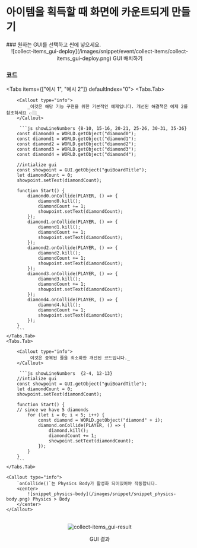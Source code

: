 
# 아이템을 획득할 때 화면에 카운트되게 만들기

<Steps>
### 원하는 GUI를 선택하고 씬에 넣으세요.

<br />
<center>![collect-items_gui-deploy](/images/snippet/event/collect-items/collect-items_gui-deploy.png) GUI 배치하기</center>

### 코드

<Tabs items={["예시 1", "예시 2"]} defaultIndex="0">
    <Tabs.Tab>
        
        <Callout type="info">
            _이것은 해당 기능 구현을 위한 기본적인 예제입니다. 개선된 해결책은 예제 2를 참조하세요 👉🏼_
        </Callout>

         ```js showLineNumbers {8-10, 15-16, 20-21, 25-26, 30-31, 35-36}
        const diamond0 = WORLD.getObject("diamond0");
        const diamond1 = WORLD.getObject("diamond1");
        const diamond2 = WORLD.getObject("diamond2");
        const diamond3 = WORLD.getObject("diamond3");
        const diamond4 = WORLD.getObject("diamond4");

        //intialize gui
        const showpoint = GUI.getObject("guiBoardTitle");
        let diamondCount = 0;
        showpoint.setText(diamondCount);

        function Start() {
            diamond0.onCollide(PLAYER, () => {
                diamond0.kill();
                diamondCount += 1;
                showpoint.setText(diamondCount);
            });
            diamond1.onCollide(PLAYER, () => {
                diamond1.kill();
                diamondCount += 1;
                showpoint.setText(diamondCount);
            });
            diamond2.onCollide(PLAYER, () => {
                diamond2.kill();
                diamondCount += 1;
                showpoint.setText(diamondCount);
            });
            diamond3.onCollide(PLAYER, () => {
                diamond3.kill();
                diamondCount += 1;
                showpoint.setText(diamondCount);
            });
            diamond4.onCollide(PLAYER, () => {
                diamond4.kill();
                diamondCount += 1;
                showpoint.setText(diamondCount);
            });
        }
        ```
    </Tabs.Tab>
    <Tabs.Tab>

        <Callout type="info">
            _이것은 중복된 줄을 최소화한 개선된 코드입니다._
        </Callout>

         ```js showLineNumbers  {2-4, 12-13}
        //intialize gui
        const showpoint = GUI.getObject("guiBoardTitle");
        let diamondCount = 0;
        showpoint.setText(diamondCount);

        function Start() {
        // since we have 5 diamonds
            for (let i = 0; i < 5; i++) {
                const diamond = WORLD.getObject("diamond" + i);
                diamond.onCollide(PLAYER, () => {
                    diamond.kill();
                    diamondCount += 1;
                    showpoint.setText(diamondCount);
                });
            }
        }
        ```
    </Tabs.Tab>

    <Callout type="info">
        `onCollide()`는 Physics Body가 활성화 되어있어야 작동합니다.
        <center>
            ![snippet_physics-body](/images/snippet/snippet_physics-body.png) Physics > Body
        </center>
    </Callout>

</Tabs>

<br/>
<center>
  <img src='/images/snippet/event/collect-items/collect-items_gui-result.gif' alt='collect-items_gui-result' loading="lazy" decoding="async" style={{width: '100%'}}/>
  <p style={{margin: '0'}}>GUI 결과</p>
</center>
</Steps>
